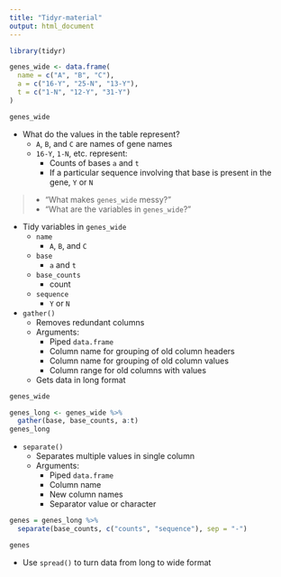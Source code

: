 ```yaml
---
title: "Tidyr-material"
output: html_document
---
```



```r
library(tidyr)
```

```r
genes_wide <- data.frame(
  name = c("A", "B", "C"),
  a = c("16-Y", "25-N", "13-Y"),
  t = c("1-N", "12-Y", "31-Y")
)
```

```r
genes_wide
```



* What do the values in the table represent?
    * `A`, `B`, and `C` are names of gene names
    * `16-Y`, `1-N`, etc. represent:
        * Counts of bases `a` and `t`
        * If a particular sequence involving that base is present in the gene, `Y` or `N`
        
        
>
> * "What makes `genes_wide` messy?"
> * "What are the variables in `genes_wide`?”


* Tidy variables in `genes_wide`
    * `name`
        * `A`, `B`, and `C`
    * `base`
        * `a` and `t`
    * `base_counts`
        * count
    * `sequence`
        * `Y` or `N`


* `gather()`
    * Removes redundant columns
    * Arguments:
        * Piped `data.frame`
        * Column name for grouping of old column headers
        * Column name for grouping of old column values
        * Column range for old columns with values
    * Gets data in long format


```r
genes_wide
```

```r
genes_long <- genes_wide %>%
  gather(base, base_counts, a:t)
genes_long
```



* `separate()`
    * Separates multiple values in single column
    * Arguments:
        * Piped `data.frame`
        * Column name
        * New column names
        * Separator value or character

```r
genes = genes_long %>%
  separate(base_counts, c("counts", "sequence"), sep = "-")
```

```r
genes

```

* Use `spread()` to turn data from long to wide format



